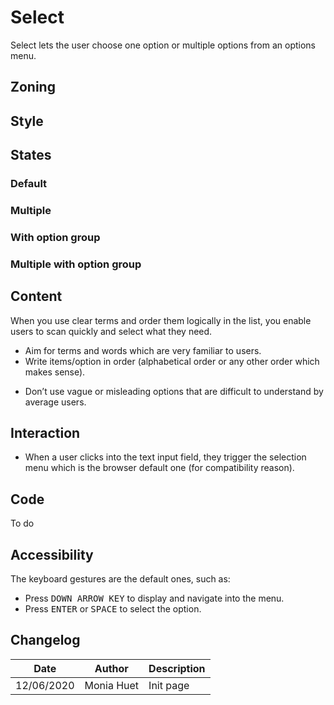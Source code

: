 

<Meta title="Components/Form/Fields/Select" />

# Select

Select lets the user choose one option or multiple options from an options menu. 

## Zoning

<FigmaImage
	src="https://www.figma.com/file/qc8oUSyVJM67gSsbTShftt/%F0%9F%93%90-Zoning?node-id=51%3A122"
	alt="zoning image for input select"
/>
## Style

## States

### Default

<Canvas>
    <Story name="default">
        <Form.Select label="Select" values={['', 'foo', 'bar']}/>
    </Story>
    <Story name="disabled">
        <Form.Select label="Disabled Select" disabled  values={['', 'foo', 'bar']}/>
    </Story>
    <Story name="read-only">
        <Form.Select label="Read-Only Select" readOnly value="foo" values={['', 'foo', 'bar']} />
    </Story>
</Canvas>

### Multiple

<Canvas>
    <Story name="default multiple">
        <Form.Select label="Select" values={['', 'foo', 'bar']} multiple />
    </Story>
    <Story name="disabled multiple">
        <Form.Select label="Disabled Select" disabled  values={['', 'foo', 'bar']} multiple/>
    </Story>
    <Story name="read-only multiple">
        <Form.Select label="Read-Only Select" readOnly value={['','bar']} values={['', 'foo', 'bar']} multiple/>
    </Story>
</Canvas>

### With option group

<Canvas>
    <Story name="default object">
        <Form.Select label="Select" values={{foo: ['', 'foo', 'bar'], bar: ['', 'foo', 'bar']}} />
    </Story>
    <Story name="disabled object">
        <Form.Select label="Disabled Select" disabled  values={{foo: ['', 'foo', 'bar'], bar: ['', 'foo', 'bar']}}/>
    </Story>
    <Story name="read-only object">
        <Form.Select label="Read-Only Select" readOnly value="foo" values={{foo: ['', 'foo', 'bar'], bar: ['', 'foo', 'bar']}}/>
    </Story>
</Canvas>

### Multiple with option group

<Canvas>
    <Story name="default multiple object">
        <Form.Select label="Select" values={{foo: ['', 'foo', 'bar'], bar: ['', 'foo', 'bar']}} multiple />
    </Story>
    <Story name="disabled multiple object">
        <Form.Select label="Disabled Select" disabled  values={{foo: ['', 'foo', 'bar'], bar: ['', 'foo', 'bar']}} multiple />
    </Story>
    <Story name="read-only multiple object">
        <Form.Select label="Read-Only Select" readOnly value={['','bar']} values={{foo: ['', 'foo', 'bar'], bar: ['', 'foo', 'bar']}} multiple />
    </Story>
</Canvas>

## Content
When you use clear terms and order them logically in the list, you enable users to scan quickly and select what they need.

<Use>
	<Use.Do>
		<ul>
			<li>Aim for terms and words which are very familiar to users.</li>
			<li>Write items/option in order (alphabetical order or any other order which makes sense).</li>
		</ul>
	</Use.Do>
	<Use.Dont>
		<ul>
			<li>Don’t use vague or misleading options that are difficult to understand by average users.</li>
		</ul>
	</Use.Dont>
</Use>

## Interaction

- When a user clicks into the text input field, they trigger the selection menu which is the browser default one (for compatibility reason).

## Code

To do

## Accessibility

The keyboard gestures are the default ones, such as:
- Press <kbd>DOWN ARROW KEY</kbd> to display and navigate into the menu.
- Press <kbd>ENTER</kbd> or <kbd>SPACE</kbd> to select the option.

## Changelog

| Date       | Author | Description |
| ---------- | ------ | ----------- |
| 12/06/2020 | Monia Huet  | Init page   |

